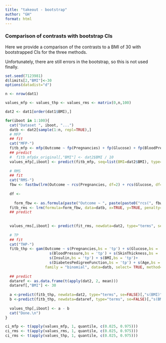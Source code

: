 ```yaml
---
title: "takeout - bootstrap"
author: "GH"
format: html
---
```


### Comparison of contrasts with bootstrap CIs

Here we provide a comparison of the contrasts to a BMI of 30 with bootstrapped CIs for the three methods.

Unfortunately, there are still errors in the bootstrap, so this is not used finally.

```r
set.seed(7123981)
d$limits[2,"BMI"]<-30
options(datadist="d")

n <- nrow(dat1)

values_mfp <- values_thp <- values_rms <- matrix(0,n,100)

dat2 <- dat1[order(dat1$BMI),]

for(iboot in 1:100){
  cat("Dataset ", iboot, "...")
  datb <- dat2[sample(1:n, repl=TRUE),]
  # MFP
  ## fit
  cat("MFP-")
  fitb_mfp <- mfp(Outcome ~ fp(Pregnancies) + fp(Glucose) + fp(BloodPressure) + fp(SkinThickness) + fp(Insulin) + fp(BMI) + fp(DiabetesPedigreeFunction) + fp(Age), alpha=0.05, select=0.05, data=datb,  family="binomial",verbose=FALSE)
  ## predict
  #  fitb_mfp$x_original[,"BMI"] <- dat2$BMI / 10
  values_mfp[,iboot] <- predict(fitb_mfp, seq=list(BMI=dat2$BMI), type="terms", terms="BMI", ref=list(BMI=30))$BMI[,"contrast"]
  
  # RMS
  ## fit
  cat("RMS-")
  fbw <- fastbw(lrm(Outcome ~ rcs(Pregnancies, df=2) + rcs(Glucose, df=4) + rcs(BloodPressure, df=4) + rcs(SkinThickness, df=4) + rcs(Insulin, df=4) + rcs(BMI, df=4) + rcs(DiabetesPedigreeFunction, df=4) + rcs(Age, df=4), data=datb, x=TRUE, y=TRUE, penalty=list(simple=0, nonlinear=2)))
  
  df <- 
    
    form_fbw <- as.formula(paste("Outcome ~ ", paste(paste0("rcs(", fbw$names.kept, ", df=4)"), collapse=" + ")))
  fitb_rms <- lrm(formula=form_fbw, data=datb, x=TRUE, y=TRUE, penalty=list(simple=0, nonlinear=2))
  ## predict
  
  
  values_rms[,iboot] <- predict(fit_rms, newdata=dat2, type="terms", se.fit=TRUE, center.terms=TRUE)$fitted[,"BMI"]
  
  # TP
  ## fit
  cat("THP-")
  fitb_thp <- gam(Outcome ~ s(Pregnancies,bs = 'tp') + s(Glucose,bs = 'tp')+
                    s(BloodPressure,bs = 'tp') + s(SkinThickness,bs = 'tp')+
                    s(Insulin,bs = 'tp') + s(BMI,bs = 'tp')+ 
                    s(DiabetesPedigreeFunction,bs = 'tp') + s(Age,bs = 'tp'),
                  family = "binomial", data=datb, select= TRUE, method="REML")
  
  ## predict
  dataref <- as.data.frame(t(apply(dat2, 2, mean)))
  dataref[,"BMI"] <- 30
  
  a <-predict(fitb_thp, newdata=dat2, type="terms", se=FALSE)[,"s(BMI)"] 
  b <-predict(fitb_thp, newdata=dataref, type="terms", se=FALSE)[,"s(BMI)"]
  
  values_thp[,iboot] <- a - b 
  cat("Done.\n")
}

ci_mfp <- t(apply(values_mfp, 1, quantile, c(0.025, 0.975)))    
ci_rms <- t(apply(values_rms, 1, quantile, c(0.025, 0.975)))    
ci_rms <- t(apply(values_thp, 1, quantile, c(0.025, 0.975)))
```